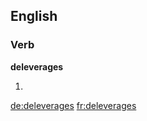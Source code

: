 ==English==

===Verb===
'''deleverages'''

# {{third-person singular of|deleverage}}

[[de:deleverages]]
[[fr:deleverages]]